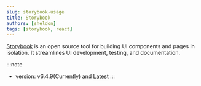 ```yaml
---
slug: storybook-usage
title: Storybook
authors: [sheldon]
tags: [storybook, react]
---
```


[Storybook](https://storybook.js.org/) is an open source tool for building UI components and pages in isolation. It streamlines UI development, testing, and documentation.

:::note
- version: v6.4.9(Currently) and [Latest](https://github.com/storybookjs/storybook/releases)
:::


